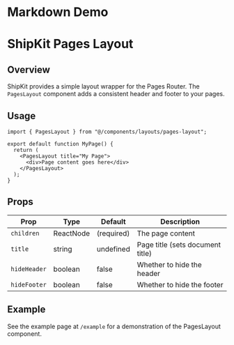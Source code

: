 # Markdown Demo

# ShipKit Pages Layout

## Overview

ShipKit provides a simple layout wrapper for the Pages Router. The `PagesLayout` component adds a consistent header and footer to your pages.

## Usage

```tsx
import { PagesLayout } from "@/components/layouts/pages-layout";

export default function MyPage() {
  return (
    <PagesLayout title="My Page">
      <div>Page content goes here</div>
    </PagesLayout>
  );
}
```

## Props

| Prop | Type | Default | Description |
|------|------|---------|-------------|
| `children` | ReactNode | (required) | The page content |
| `title` | string | undefined | Page title (sets document title) |
| `hideHeader` | boolean | false | Whether to hide the header |
| `hideFooter` | boolean | false | Whether to hide the footer |

## Example

See the example page at `/example` for a demonstration of the PagesLayout component.

